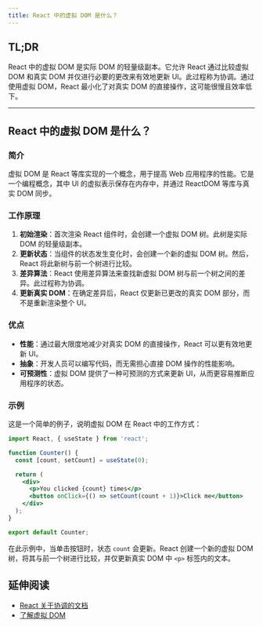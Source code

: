 ```yaml
---
title: React 中的虚拟 DOM 是什么？
---
```


## TL;DR

React 中的虚拟 DOM 是实际 DOM 的轻量级副本。它允许 React 通过比较虚拟 DOM 和真实 DOM 并仅进行必要的更改来有效地更新 UI。此过程称为协调。通过使用虚拟 DOM，React 最小化了对真实 DOM 的直接操作，这可能很慢且效率低下。

***

## React 中的虚拟 DOM 是什么？

### 简介

虚拟 DOM 是 React 等库实现的一个概念，用于提高 Web 应用程序的性能。它是一个编程概念，其中 UI 的虚拟表示保存在内存中，并通过 ReactDOM 等库与真实 DOM 同步。

### 工作原理

1. **初始渲染**：首次渲染 React 组件时，会创建一个虚拟 DOM 树。此树是实际 DOM 的轻量级副本。
2. **更新状态**：当组件的状态发生变化时，会创建一个新的虚拟 DOM 树。然后，React 将此新树与前一个树进行比较。
3. **差异算法**：React 使用差异算法来查找新虚拟 DOM 树与前一个树之间的差异。此过程称为协调。
4. **更新真实 DOM**：在确定差异后，React 仅更新已更改的真实 DOM 部分，而不是重新渲染整个 UI。

### 优点

* **性能**：通过最大限度地减少对真实 DOM 的直接操作，React 可以更有效地更新 UI。
* **抽象**：开发人员可以编写代码，而无需担心直接 DOM 操作的性能影响。
* **可预测性**：虚拟 DOM 提供了一种可预测的方式来更新 UI，从而更容易推断应用程序的状态。

### 示例

这是一个简单的例子，说明虚拟 DOM 在 React 中的工作方式：

```jsx
import React, { useState } from 'react';

function Counter() {
  const [count, setCount] = useState(0);

  return (
    <div>
      <p>You clicked {count} times</p>
      <button onClick={() => setCount(count + 1)}>Click me</button>
    </div>
  );
}

export default Counter;
```

在此示例中，当单击按钮时，状态 `count` 会更新。React 创建一个新的虚拟 DOM 树，将其与前一个树进行比较，并仅更新真实 DOM 中 `<p>` 标签内的文本。

## 延伸阅读

* [React 关于协调的文档](https://react.dev/learn/preserving-and-resetting-state)
* [了解虚拟 DOM](https://medium.com/@deathmood/how-to-write-your-own-virtual-dom-ee74acc13060)

